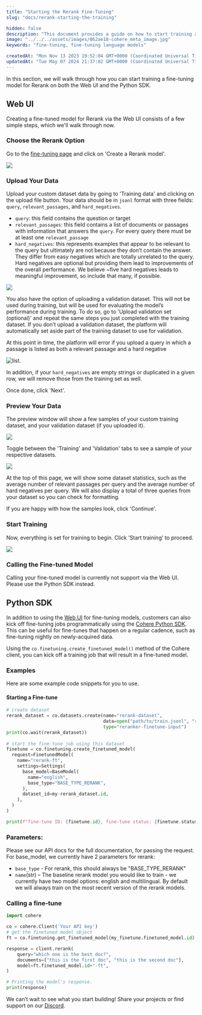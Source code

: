 ```yaml
---
title: "Starting the Rerank Fine-Tuning"
slug: "docs/rerank-starting-the-training"

hidden: false
description: "This document provides a guide on how to start training a fine-tuning model for Rerank using both the Web UI and the Python SDK, including steps for creating the model, uploading data, previewing the data, starting training, and calling the fine-tuned model."
image: "../../../assets/images/062ae18-cohere_meta_image.jpg"  
keywords: "fine-tuning, fine-tuning language models"

createdAt: "Mon Nov 13 2023 19:52:04 GMT+0000 (Coordinated Universal Time)"
updatedAt: "Tue May 07 2024 21:37:02 GMT+0000 (Coordinated Universal Time)"
---
```

In this section, we will walk through how you can start training a fine-tuning model for Rerank on both the Web UI and  the Python SDK.

## Web UI

Creating a fine-tuned model for Rerank via the Web UI consists of a few simple steps, which we'll walk through now.

### Choose the Rerank Option

Go to the [fine-tuning page](http://dashboard.cohere.com/fine-tuning) and click on 'Create a Rerank model'.

<img src='../../../assets/images/465773a-image.png' />


### Upload Your Data

Upload your custom dataset data by going to 'Training data' and clicking on the upload file button. Your data should be in `jsonl` format with three fields: `query`, `relevant_passages`, and `hard_negatives`. 

- `query`: this field contains the question or target
- `relevant_passages`: this field contains a list of documents or passages with information that answers the `query`. For every query there must be at least one `relevant_passage`
- `hard_negatives`: this represents examples that appear to be relevant to the query but ultimately are not because they don’t contain the answer. They differ from easy negatives which are totally unrelated to the query. Hard negatives are optional but providing them lead to improvements of the overall performance. We believe ~five hard negatives leads to meaningful improvement, so include that many, if possible.

<img src='../../../assets/images/a98699a-rerank_create_custom_model_page.png' />


You also have the option of uploading a validation dataset. This will not be used during training, but will be used for evaluating the model’s performance during training. To do so, go to 'Upload validation set (optional)' and repeat the same steps you just completed with the training dataset. If you don’t upload a validation dataset, the platform will automatically set aside part of the training dataset to use for validation.

At this point in time, the platform will error if you upload a query in which a passage is listed as both a relevant passage and a hard negative

<img src='../../../assets/images/4ca7ba9-rerank_3.png' alt='list.' />


In addition, if your `hard_negatives` are empty strings or duplicated in a given row, we will remove those from the training set as well. 

Once done, click 'Next'.

### Preview Your Data

The preview window will show a few samples of your custom training dataset, and your validation dataset (if you uploaded it).

<img src='../../../assets/images/6e3dd90-rerank_dataset_toggle.png' />


Toggle between the 'Training' and 'Validation' tabs to see a sample of your respective datasets. 

<img src='../../../assets/images/0604e15-rerank_4.png' />


At the top of this page, we will show some dataset statistics, such as the average number of relevant passages per query and the average number of hard negatives per query. We will also display a total of three queries from your dataset so you can check for formatting.

If you are happy with how the samples look, click 'Continue'.

### Start Training

Now, everything is set for training to begin. Click 'Start training' to proceed.

<img src='../../../assets/images/455c407-rerank_finetune_start.png' />


### Calling the Fine-tuned Model

Calling your fine-tuned model is currently not support via the Web UI. Please use the Python SDK instead.

## Python SDK

In addition to using the [Web UI](/docs/fine-tuning-with-the-web-ui) for fine-tuning models, customers can also kick off fine-tuning jobs programmatically using the [Cohere Python SDK](https://pypi.org/project/cohere/). This can be useful for fine-tunes that happen on a regular cadence, such as fine-tuning nightly on newly-acquired data.

Using the `co.finetuning.create_finetuned_model()` method of the Cohere client, you can kick off a training job that will result in a fine-tuned model.

### Examples

Here are some example code snippets for you to use.

#### Starting a Fine-tune

```python python
# create dataset
rerank_dataset = co.datasets.create(name="rerank-dataset",
                                    data=open("path/to/train.jsonl", "rb"),
                                    type="reranker-finetune-input")
print(co.wait(rerank_dataset))
                                              
# start the fine-tune job using this dataset
finetune = co.finetuning.create_finetuned_model(
  request=FinetunedModel(
    name="rerank-ft",
    settings=Settings(
      base_model=BaseModel(
        name="english",
        base_type="BASE_TYPE_RERANK",
      ),
      dataset_id=my-rerank_dataset.id,
    ),
  )
)

print(f"fine-tune ID: {finetune.id}, fine-tune status: {finetune.status}")
```

### Parameters:

Please see our API docs for the full documentation, for passing the request. For base_model, we currently have 2 parameters for rerank:

- `base_type` -  For rerank, this should always be "BASE_TYPE_RERANK"
- `name`(str) – The baseline rerank model you would like to train - we currently have two model options: english and multilingual. By default we will always train on the most recent version of the rerank models.

### Calling a fine-tune

```python Python
import cohere

co = cohere.Client('Your API key')
# get the finetuned model object
ft = co.finetuning.get_finetuned_model(my_finetune.finetuned_model.id)

response = client.rerank(
    query="which one is the best doc?",
    documents=["this is the first doc", "this is the second doc"],
    model=ft.finetuned_model.id+"-ft",
)

# Printing the model's response.
print(response)
```

We can’t wait to see what you start building! Share your projects or find support on our [Discord](https://discord.com/invite/co-mmunity).
